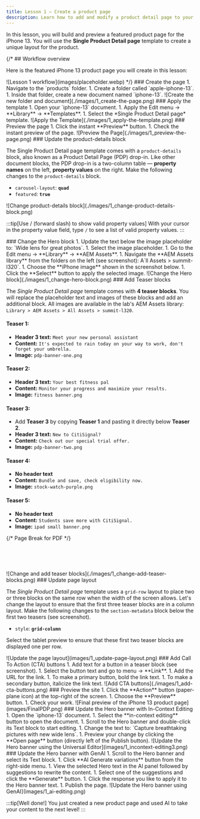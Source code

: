 ```yaml
---
title: Lesson 1 — Create a product page
description: Learn how to add and modify a product detail page to your storefront.
---
```



In this lesson, you will build and preview a featured product page for the iPhone 13. You will use the **Single Product Detail page** template to create a unique layout for the product.

{/* ## Workflow overview

Here is the featured iPhone 13 product page you will create in this lesson:

<Diagram caption="Lesson 1 workflow">
  ![Lesson 1 workflow](images/placeholder.webp)
</Diagram> */}

<Tasks>

<Task>
### Create the page

<Steps>
1. Navigate to the `products` folder.
1. Create a folder called `apple-iphone-13`.
1. Inside that folder, create a new document named `iphone-13`.
</Steps>

<Diagram caption="Create the new folder and document">
  ![Create the new folder and document](./images/1_create-the-page.png)
</Diagram>

</Task>

<Task>
### Apply the template

<Steps>
1. Open your `iphone-13` document.
1. Apply the Edit menu → **Library** → **Templates**.
1. Select the *Single Product Detail page* template.
</Steps>

<Diagram caption="Apply the Template">
  ![Apply the Template](./images/1_apply-the-template.png)
</Diagram>

</Task>

<Task>
### Preview the page

<Steps>
1. Click the instant **Preview** button.
1. Check the instant preview of the page.
</Steps>

<Diagram caption="Preview the Page">
  ![Preview the Page](./images/1_preview-the-page.png)
</Diagram>
</Task>

<Task>
### Update the product-details block

The Single Product Detail page template comes with a `product-details` block, also known as a Product Detail Page (PDP) drop-in. Like other document blocks, the PDP drop-in is a two-column table — **property names** on the left, **property values** on the right. Make the following changes to the `product-details` block.

- `carousel-layout`: **`quad`** 
- `featured`: **`true`** 

<Diagram caption="Change the product-details block">
  ![Change product-details block](./images/1_change-product-details-block.png)
</Diagram>

:::tip[Use / (forward slash) to show valid property values]
With your cursor in the property value field, type `/` to see a list of valid property values.
:::

</Task>

<Task>
### Change the Hero block

<Steps>
1. Update the text below the image placeholder to: `Wide lens for great photos`.
1. Select the image placeholder.
1. Go to the Edit menu → **Library** → **AEM Assets**.
1. Navigate the **AEM Assets library** from the folders on the left (see screenshot): A`ll Assets > summit-l320`.
1. Choose the **iPhone image** shown in the screenshot below.
1. Click the **Select** button to apply the selected image.
</Steps>

<Diagram caption="Change the the Hero block">
  ![Change the Hero block](./images/1_change-hero-block.png)
</Diagram>

</Task>

<Task>
### Add Teaser blocks

The *Single Product Detail page* template comes with **4 teaser blocks**. You will replace the placeholder text and images of these blocks and add an additional block. All images are available in the lab's AEM Assets library: `Library > AEM Assets > All Assets > summit-l320`.

#### Teaser 1:
- **Header 3 text:** `Meet your new personal assistant` 
- **Content:** `It's expected to rain today on your way to work, don't forget your umbrella.`
- **Image:** `pdp-banner-one.png`

#### Teaser 2:
- **Header 3 text:** `Your best fitness pal`
- **Content:** `Monitor your progress and maximize your results.`
- **Image:** `fitness banner.png`

#### Teaser 3:
- Add **Teaser 3** by copying **Teaser 1** and pasting it directly below **Teaser 2**.
- **Header 3 text:** `New to CitiSignal?` 
- **Content:** `Check out our special trial offer.`
- **Image:** `pdp-banner-two.png`

#### Teaser 4:
- **No header text**  
- **Content:** `Bundle and save, check eligibility now.`
- **Image:** `stock-watch-purple.png`

#### Teaser 5:
- **No header text**  
- **Content:** `Students save more with CitiSignal.`
- **Image:** `ipad small banner.png`

{/* Page Break for PDF */}
<div style="page-break-after: always; margin-bottom: 2rem; padding-bottom: 2rem;"></div>

<Diagram caption="Change and add teaser blocks">
  ![Change and add teaser blocks](./images/1_change-add-teaser-blocks.png)
</Diagram>

</Task>

<Task>
### Update page layout

The *Single Product Detail page* template uses a `grid-row` layout to place two or three blocks on the same row when the width of the screen allows. Let's change the layout to ensure that the first three teaser blocks are in a column layout. Make the following changes to the `section-metadata` block below the first two teasers (see screenshot).

- `style`: **`grid-column`** 

Select the tablet preview to ensure that these first two teaser blocks are displayed one per row.

<Diagram caption="Update the page layout"> 
  ![Update the page layout](images/1_update-page-layout.png)
</Diagram>

</Task>

<Task>
### Add Call To Action (CTA) buttons

<Steps>
1. Add text for a button in a teaser block (see screenshot).
1. Select the button text and go to menu → **Link**.
1. Add the URL for the link.
1. To make a primary button, bold the link text.
1. To make a secondary button, italicize the link text.
</Steps>

<Diagram caption="Add CTA buttons">
  ![Add CTA buttons](./images/1_add-cta-buttons.png)
</Diagram>

</Task>

<Task>
### Preview the site

<Steps>
1. Click the **Action** button (paper-plane icon) at the top-right of the screen.
1. Choose the **Preview** button.
1. Check your work.
</Steps>

<Diagram caption="Final preview of the iPhone 13 product page">
  ![Final preview of the iPhone 13 product page](images/FinalPDP.png)
</Diagram>

</Task>

<Task>
### Update the Hero banner with In-Context Editing

<Steps>
1. Open the `iphone-13` document.
1. Select the **in-context editing** button to open the document.
1. Scroll to the Hero banner and double-click its Text block to start editing.
1. Change the text to: `Capture breathtaking pictures with new wide lens`.
1. Preview your change by clicking the **Open page** button (directly left of the Publish button).
</Steps>  

<Diagram caption="Update the Hero banner using the Universal Editor">
  ![Update the Hero banner using the Universal Editor](images/1_incontext-editing3.png)
</Diagram>
</Task>

<Task>
### Update the Hero banner with GenAI

<Steps>
1. Scroll to the Hero banner and select its Text block.
1. Click **AI Generate variations** button from the right-side menu.
1. View the selected Hero text in the AI panel followed by suggestions to rewrite the content.
1. Select one of the suggestions and click the **Generate** button.
1. Click the response you like to apply it to the Hero banner text.
1. Publish the page.
</Steps>

<Diagram caption="Update the Hero banner using GenAI">
  ![Update the Hero banner using GenAI](images/1_ai-editing.png)
</Diagram>
</Task>

:::tip[Well done!]
You just created a new product page and used AI to take your content to the next level!
:::
</Tasks>
